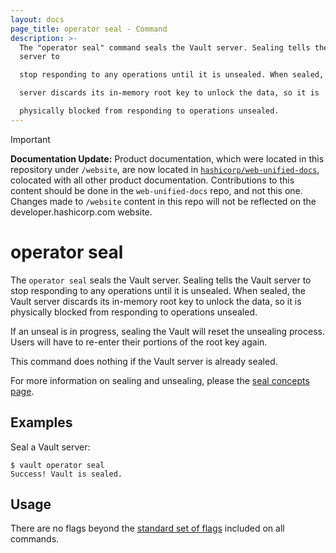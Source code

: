 ```yaml
---
layout: docs
page_title: operator seal - Command
description: >-
  The "operator seal" command seals the Vault server. Sealing tells the Vault
  server to

  stop responding to any operations until it is unsealed. When sealed, the Vault

  server discards its in-memory root key to unlock the data, so it is

  physically blocked from responding to operations unsealed.
---
```


> [!IMPORTANT]  
> **Documentation Update:** Product documentation, which were located in this repository under `/website`, are now located in [`hashicorp/web-unified-docs`](https://github.com/hashicorp/web-unified-docs), colocated with all other product documentation. Contributions to this content should be done in the `web-unified-docs` repo, and not this one. Changes made to `/website` content in this repo will not be reflected on the developer.hashicorp.com website.

# operator seal

The `operator seal` seals the Vault server. Sealing tells the Vault server to
stop responding to any operations until it is unsealed. When sealed, the Vault
server discards its in-memory root key to unlock the data, so it is physically
blocked from responding to operations unsealed.

If an unseal is in progress, sealing the Vault will reset the unsealing process.
Users will have to re-enter their portions of the root key again.

This command does nothing if the Vault server is already sealed.

For more information on sealing and unsealing, please the [seal concepts
page](/vault/docs/concepts/seal).

## Examples

Seal a Vault server:

```shell-session
$ vault operator seal
Success! Vault is sealed.
```

## Usage

There are no flags beyond the [standard set of flags](/vault/docs/commands)
included on all commands.
